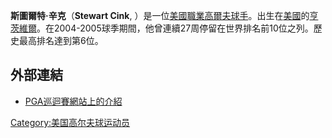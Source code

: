 {{Infobox golfer
| name              = Stewart Cink
| image             = Stewart CInk 2017.png
| imagesize         = 250px
| caption           = 攝於2017年[[得克薩斯公開賽|得克薩斯公開賽]]
| fullname          = Stewart Ernest Cink
| nickname          =
| birth_date        = {{Birth date and age|1973|5|21|mf=y}}
| birth_place       = [[美國|美國]][[阿拉巴马州|阿拉巴马州]][[亨茨维尔_(阿拉巴马州)|亨茨维尔]]
| death_date        = <!-- {{Death date and age|YYYY|MM|DD|1973|5|21|mf=y}} -->
| death_place       =
| height            = {{height|ft=6|in=4}}
| weight            = {{convert|205|lb|kg st|abbr=on}}
| nationality       = {{USA}}
| residence         = 美國[[喬治亞州|喬治亞州]][[杜魯斯_(喬治亞州)|杜魯斯]]
| spouse            =
| partner           =
| children          =
| college           = [[佐治亚理工学院|佐治亚理工学院]]
| yearpro           = 1995
| retired           = <!-- Year retired -->
| tour              = [[PGA巡回赛|PGA巡回赛]]<br>[[PGA歐洲巡迴賽|歐洲巡迴賽]]
| extour            = [[Nike_Tour|Nike Tour]]
| prowins           = 15
| pgawins           = 8
| eurowins          = 2
| japwins           = <!-- Number of Japan Golf Tour wins -->
| asiawins          = <!-- Number of Asian Tour wins -->
| sunwins           = <!-- Number of Sunshine Tour wins -->
| auswins           = <!-- Number of PGA Tour of Australasia wins -->
| nwidewins         = 3
| chalwins          = <!-- Number of Challenge Tour wins -->
| champwins         = <!-- Number of Champions Tour wins -->
| seneurowins       = <!-- Number of European Seniors Tour wins -->
| otherwins         = 4
| majorwins         = 1
| masters           = T3: [[2008_Masters_Tournament|2008]]
| usopen            = 3rd: [[2001_U.S._Open_(golf)|2001]]
| open              = '''Won''': [[2009_Open_Championship|2009]]
| pga               = T3: [[1999_PGA_Championship|1999]]
| wghofid           = <!-- World Golf Hall of Fame member ID -->
| wghofyear         = <!-- World Golf Hall of Fame year inducted -->
| award1            = [[Nike_Tour_Player_of_the_Year|Nike Tour<br/>leading money winner]]
| year1             = 1996
| award2            = [[Nike_Tour_Player_of_the_Year|Nike Tour<br/>Player of the Year]]
| year2             = 1996
| award3            = [[PGA_Tour_Rookie_of_the_Year|PGA Tour<br/>Rookie of the Year]]
| year3             = 1997
| award4            = [[Payne_Stewart_Award|Payne Stewart Award]]
| year4             = 2017
| awardssection     = <!-- location of awards page or section -->
}}
'''斯圖爾特·辛克'''（'''Stewart Cink''', {{bd|1973年|5月21日}}）是一位[[美國|美國]][[職業高爾夫球手|職業高爾夫球手]]。出生在[[美國|美國]]的[[亨茨維爾_(阿拉巴馬州)|亨茨維爾]]。在2004-2005球季期間，他曾連續27周停留在世界排名前10位之列。歷史最高排名達到第6位。

==外部連結==
{{commonscat|Stewart Cink}}
*[http://www.pgatour.com/players/02/02/29 PGA巡迴賽網站上的介紹] {{Wayback|url=http://www.pgatour.com/players/02/02/29 |date=20080924050624 }}

[[Category:美国高尔夫球运动员|Category:美国高尔夫球运动员]]